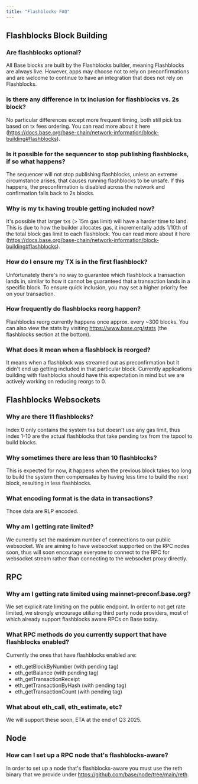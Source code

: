 ```yaml
---
title: "Flashblocks FAQ"
---
```


## Flashblocks Block Building

### Are flashblocks optional?

All Base blocks are built by the Flashblocks builder, meaning Flashblocks are always live. However, apps may choose not to rely on preconfirmations and are welcome to continue to have an integration that does not rely on Flashblocks.

### Is there any difference in tx inclusion for flashblocks vs. 2s block?

No particular differences except more frequent timing, both still pick txs based on tx fees ordering. You can read more about it here (https://docs.base.org/base-chain/network-information/block-building#flashblocks).

### Is it possible for the sequencer to stop publishing flashblocks, if so what happens?

The sequencer will not stop publishing flashblocks, unless an extreme circumstance arises, that causes running flashblocks to be unsafe. If this happens, the preconfirmation is disabled across the network and confirmation falls back to 2s blocks.

### Why is my tx having trouble getting included now?

It's possible that larger txs (> 15m gas limit) will have a harder time to land. This is due to how the builder allocates gas, it incrementally adds 1/10th of the total block gas limit to each flashblock. You can read more about it here (https://docs.base.org/base-chain/network-information/block-building#flashblocks).

### How do I ensure my TX is in the first flashblock?

Unfortunately there's no way to guarantee which flashblock a transaction lands in, similar to how it cannot be guaranteed that a transaction lands in a specific block. To ensure quick inclusion, you may set a higher priority fee on your transaction.

### How frequently do flashblocks reorg happen?

Flashblocks reorg currently happens once approx. every ~300 blocks. You can also view the stats by visiting https://www.base.org/stats (the flashblocks section at the bottom).

### What does it mean when a flashblock is reorged?

It means when a flashblock was streamed out as preconfirmation but it didn't end up getting included in that particular block. Currently applications building with flashblocks should have this expectation in mind but we are actively working on reducing reorgs to 0.

## Flashblocks Websockets

### Why are there 11 flashblocks?

Index 0 only contains the system txs but doesn't use any gas limit, thus index 1-10 are the actual flashblocks that take pending txs from the txpool to build blocks.

### Why sometimes there are less than 10 flashblocks?

This is expected for now, it happens when the previous block takes too long to build the system then compensates by having less time to build the next block, resulting in less flashblocks.

### What encoding format is the data in transactions?

Those data are RLP encoded.

### Why am I getting rate limited?

We currently set the maximum number of connections to our public websocket. We are aiming to have websocket supported on the RPC nodes soon, thus will soon encourage everyone to connect to the RPC for websocket stream rather than connecting to the websocket proxy directly.

## RPC

### Why am I getting rate limited using mainnet-preconf.base.org?

We set explicit rate limiting on the public endpoint. In order to not get rate limited, we strongly encourage utilizing third party node providers, most of which already support flashblocks aware RPCs on Base today.

### What RPC methods do you currently support that have flashblocks enabled?

Currently the ones that have flashblocks enabled are:
- eth_getBlockByNumber (with pending tag)
- eth_getBalance (with pending tag)
- eth_getTransactionReceipt
- eth_getTransactionByHash (with pending tag)
- eth_getTransactionCount (with pending tag)

### What about eth_call, eth_estimate, etc?

We will support these soon, ETA at the end of Q3 2025.

## Node

### How can I set up a RPC node that's flashblocks-aware?

In order to set up a node that's flashblocks-aware you must use the reth binary that we provide under https://github.com/base/node/tree/main/reth.